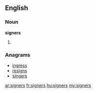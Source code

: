 ==English==

===Noun===
'''signers'''

# {{plural of|[[signer]]}}

===Anagrams===
* [[ingress#English|ingress]]
* [[resigns#English|resigns]]
* [[singers#English|singers]]

[[ar:signers]]
[[fr:signers]]
[[hu:signers]]
[[my:signers]]